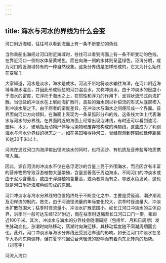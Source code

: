 ```yaml
---
---
---
```

title: 海水与河水的界线为什么会变
---




河口附近海域，往往可以看到海面上有一条不断变动的色线



当你乘船出海经过河口附近海域时，往往可以看到海面上有一条不断变动的色线。在靠近河口一侧的水体呈黄褐色，而在向海一侧的水体则呈蓝绿色，泾渭分明，成为河口附近海域特有的一种自然现象。这条分界线是怎样形成的，它又为什么始终在变呢？

大家知道，河水是淡水，海水是咸水。河流不断地将淡水输往海洋，在河口附近海域与海水混合，并因此形成低盐的河口混合水，又称冲淡水。由于冲淡水的密度小于海水的密度，它浮托于海水之上，在惯性和浮力的作用下，呈羽状流形式向海扩散。当低盐的冲淡水在上层向海扩散时，高盐的海水则以补偿流的形式从底部楔入到冲淡水层之下。由于两者的密度差异，在冲淡水与海水之间便形成一个界面。该界面向河口方向倾斜，在海面上表现为一条呈弧形分布的线，这条线大体上代表海水与河水的分界线。在界面附近的海面上经常出现泡沫线，有时还可以看到油污、塑料、木头、玻璃瓶及动物尸体等污染物和废弃物构成的碎屑线，这些成为了判别海水与河水分界线的标志之一。如在美国哈得孙河口，曾经观测到碎屑线延伸距离长达30千米以上。

河流在通过河口向海洋输出径流淡水的同时，也将泥沙、有机质及营养盐等物质携带入海。

因此，源自河流的冲淡水不仅在悬浮泥沙的含量上高于外围海水，而且因含有丰富的营养物质导致浮游植物大量繁殖，含量显著高于周边海水。不同河口的冲淡水或由于泥沙含量高，或由于浮游植物含量高，或两者兼而有之，导致水色发黄，这也就是河口附近海域色线形成的原因。

河口冲淡水与海水分界线的位置始终处于不断变化之中，主要是受径流、潮汐潮流及沿岸流的制约。首先，由于河流径流量的年际变化较大，洪季时径流量大，冲淡水扩散范围大；枯季时径流量小，冲淡水扩散范围小。如长江河口冲淡水的主体边界，洪季时一般可达东经123°附近，而在枯季时退缩至长江河口口门一带，相距近100千米。其次，冲淡水与海水的分界线会随潮周期（包括年、月和日周期）发生脉动变化，涨潮时向陆移动，落潮时向海迁移，其移动幅度随不同潮周期而变化。此外，河口冲淡水与海水分界线还受到沿岸流的影响。如长江河口冲淡水在冬季大多向东南偏转，但在夏季时因受台湾暖流的影响而有着向东北转向的趋势。（刘苍字）

河流入海口